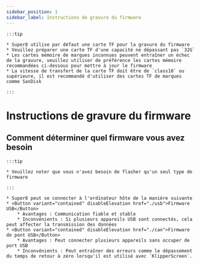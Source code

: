 ```yaml
---
sidebar_position: 1
sidebar_label: Instructions de gravure du firmware
---
```






    :::tip

    * Super8 utilise par défaut une carte TF pour la gravure du firmware
    * Veuillez préparer une carte TF d'une capacité ne dépassant pas `32G`
    * Les cartes mémoire de marques inconnues peuvent entraîner un échec de la gravure, veuillez utiliser de préférence les cartes mémoire recommandées ci-dessous pour mettre à jour le firmware
    * La vitesse de transfert de la carte TF doit être de `class10` ou supérieure, il est recommandé d'utiliser des cartes TF de marques comme SanDisk

    :::

# Instructions de gravure du firmware


## Comment déterminer quel firmware vous avez besoin

    :::tip

    * Veuillez noter que vous n'avez besoin de flasher qu'un seul type de firmware

    :::
    
    * Super8 peut se connecter à l'ordinateur hôte de la manière suivante
    * <Button variant="contained" disableElevation href="./usb">Firmware USB</Button>
        * Avantages : Communication fiable et stable
        * Inconvénients : Si plusieurs appareils USB sont connectés, cela peut affecter la transmission des données
    * <Button variant="contained" disableElevation href="./can">Firmware de pont USB</Button>
        * Avantages : Peut connecter plusieurs appareils sans occuper de port USB
        * Inconvénients : Peut entraîner des erreurs comme le dépassement du temps de retour à zéro lorsqu'il est utilisé avec `KlipperScreen`.